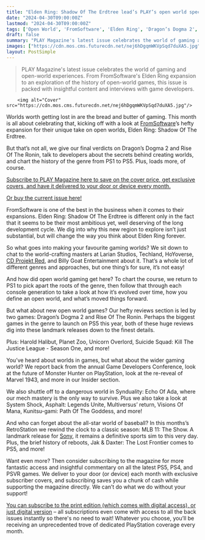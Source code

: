 ```yaml
---
title: "Elden Ring: Shadow Of The Erdtree lead’s PLAY’s open world special"
date: "2024-04-30T09:00:00Z"
lastmod: "2024-04-30T09:00:00Z"
tags: ['Open World', 'FromSoftware', 'Elden Ring', 'Dragon’s Dogma 2', 'Rise Of The Ronin', 'Game Developers Conference', 'Monster Hunter', 'Marvel 1943', 'Synduality: Echo Of Ada', 'System Shock', 'Asphalt: Legends Unite', 'Multiversus', 'Visions Of Mana', 'Kunitsu-gami: Path Of The Goddess', 'MLB 11: The Show', 'Jak & Daxter: The Lost Frontier']
draft: false
summary: "PLAY Magazine's latest issue celebrates the world of gaming and open-world experiences. From FromSoftware's Elden Ring expansion to an exploration of the history of open-world games, this issue is packed with insightful content and interviews with game developers."
images: ["https://cdn.mos.cms.futurecdn.net/nej6hDgqmWKVpSqd7duXA5.jpg"]
layout: PostSimple
---
```

> PLAY Magazine's latest issue celebrates the world of gaming and open-world experiences. From FromSoftware's Elden Ring expansion to an exploration of the history of open-world games, this issue is packed with insightful content and interviews with game developers.


        <img alt="Cover" src="https://cdn.mos.cms.futurecdn.net/nej6hDgqmWKVpSqd7duXA5.jpg"/>
        
Worlds worth getting lost in are the bread and butter of gaming. This month is all about celebrating that, kicking off with a look at [FromSoftware](https://www.gamesradar.com/tag/fromsoftware/)’s hefty expansion for their unique take on open worlds, Elden Ring: Shadow Of The Erdtree.

But that’s not all, we give our final verdicts on Dragon’s Dogma 2 and Rise Of The Ronin, talk to developers about the secrets behind creating worlds, and chart the history of the genre from PS1 to PS5. Plus, loads more, of course.

[Subscribe to PLAY Magazine here to save on the cover price, get exclusive covers, and have it delivered to your door or device every month.](https://bit.ly/playmag-subs)

[Or buy the current issue here!](https://bit.ly/playmag-singles)



FromSoftware is one of the best in the business when it comes to their expansions. Elden Ring: Shadow Of The Erdtree is different only in the fact that it seems to be their most ambitious yet, well deserving of the long development cycle. We dig into why this new region to explore isn’t just substantial, but will change the way you think about Elden Ring forever.



So what goes into making your favourite gaming worlds? We sit down to chat to the world-crafting masters at Larian Studios, Techland, HoYoverse, [CD Projekt Red](https://www.gamesradar.com/tag/cd-projekt-red/), and Billy Goat Entertainment about it. That’s a whole lot of different genres and approaches, but one thing’s for sure, it’s not easy!



And how did open world gaming get here? To chart the course, we return to PS1 to pick apart the roots of the genre, then follow that through each console generation to take a look at how it’s evolved over time, how you define an open world, and what’s moved things forward.



But what about new open world games? Our hefty reviews section is led by two games: Dragon’s Dogma 2 and Rise Of The Ronin. Perhaps the biggest games in the genre to launch on PS5 this year, both of these huge reviews dig into these landmark releases down to the finest details.

Plus: Harold Halibut, Planet Zoo, Unicorn Overlord, Suicide Squad: Kill The Justice League - Season One, and more!



You’ve heard about worlds in games, but what about the wider gaming world? We report back from the annual Game Developers Conference, look at the future of Monster Hunter on PlayStation, look at the re-reveal of Marvel 1943, and more in our Insider section.



We also shuttle off to a dangerous world in Synduality: Echo Of Ada, where our mech mastery is the only way to survive. Plus we also take a look at System Shock, Asphalt: Legends Unite, Multiversus’ return, Visions Of Mana, Kunitsu-gami: Path Of The Goddess, and more!



And who can forget about the all-star world of baseball? In this months’s RetroStation we rewind the clock to a classic season: MLB 11: The Show. A landmark release for [Sony](https://www.gamesradar.com/tag/sony/), it remains a definitive sports sim to this very day. Plus, the brief history of reboots, Jak & Daxter: The Lost Frontier comes to PS5, and more!



Want even more? Then consider subscribing to the magazine for more fantastic access and insightful commentary on all the latest PS5, PS4, and PSVR games. We deliver to your door (or device) each month with exclusive subscriber covers, and subscribing saves you a chunk of cash while supporting the magazine directly. We can’t do what we do without your support!

[You can subscribe to the print edition (which comes with digital access), or just digital version](https://bit.ly/playmag-subs) – all subscriptions even come with access to all the back issues instantly so there's no need to wait! Whatever you choose, you’ll be receiving an unprecedented trove of dedicated PlayStation coverage every month.
        